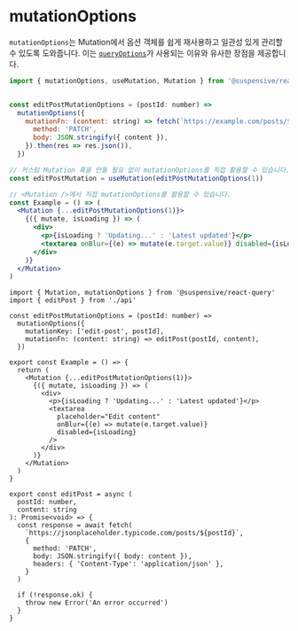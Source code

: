 
# mutationOptions

`mutationOptions`는 Mutation에서 옵션 객체를 쉽게 재사용하고 일관성 있게 관리할 수 있도록 도와줍니다. 이는 [`queryOptions`](/docs/react-query/queryOptions)가 사용되는 이유와 유사한 장점을 제공합니다.

```jsx /mutationOptions/
import { mutationOptions, useMutation, Mutation } from '@suspensive/react-query'


const editPostMutationOptions = (postId: number) =>
  mutationOptions({
    mutationFn: (content: string) => fetch(`https://example.com/posts/${postId}`, {
      method: 'PATCH',
      body: JSON.stringify({ content }),
    }).then(res => res.json()),
  })

// 커스텀 Mutation 훅을 만들 필요 없이 mutationOptions를 직접 활용할 수 있습니다.
const editPostMutation = useMutation(editPostMutationOptions(1))

// <Mutation />에서 직접 mutationOptions를 활용할 수 있습니다.
const Example = () => (
  <Mutation {...editPostMutationOptions(1)}>
    {({ mutate, isLoading }) => (
      <div>
        <p>{isLoading ? 'Updating...' : 'Latest updated'}</p>
        <textarea onBlur={(e) => mutate(e.target.value)} disabled={isLoading} />
      </div>
    )}
  </Mutation>
)
```

<Sandpack>

```tsx Example.tsx active
import { Mutation, mutationOptions } from '@suspensive/react-query'
import { editPost } from './api'

const editPostMutationOptions = (postId: number) =>
  mutationOptions({
    mutationKey: ['edit-post', postId],
    mutationFn: (content: string) => editPost(postId, content),
  })

export const Example = () => {
  return (
    <Mutation {...editPostMutationOptions(1)}>
      {({ mutate, isLoading }) => (
        <div>
          <p>{isLoading ? 'Updating...' : 'Latest updated'}</p>
          <textarea
            placeholder="Edit content"
            onBlur={(e) => mutate(e.target.value)}
            disabled={isLoading}
          />
        </div>
      )}
    </Mutation>
  )
}
```

```tsx api.ts
export const editPost = async (
  postId: number,
  content: string
): Promise<void> => {
  const response = await fetch(
    `https://jsonplaceholder.typicode.com/posts/${postId}`,
    {
      method: 'PATCH',
      body: JSON.stringify({ body: content }),
      headers: { 'Content-Type': 'application/json' },
    }
  )

  if (!response.ok) {
    throw new Error('An error occurred')
  }
}
```

</Sandpack>
